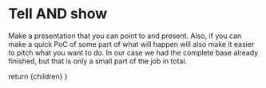 
# Tell AND show

<Notes>
Make a presentation that you can point to and present. Also, if you can make a quick PoC of some part of what will happen will also make it easier to pitch what you want to do. In our case we had the complete base already finished, but that is only a small part of the job in total.
</Notes>

  return <MainSlide>
    {children}
  </MainSlide>
}